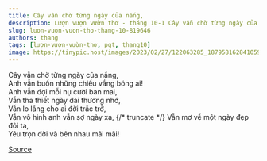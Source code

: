 ```yaml
---
title: Cây vẫn chờ từng ngày của nắng,
description: Lượn vượn vườn thơ - tháng 10-1 Cây vẫn chờ từng ngày của nắng, Anh vẫn buồn những chiều vắng bóng ai!
slug: luon-vuon-vuon-tho-thang-10-819646
authors: thang
tags: [lượn-vượn-vườn-thơ, pqt, thang10]
image: https://tinypic.host/images/2023/02/27/122063285_187958162841059_5267763348525919975_n.th.jpg
---
```


Cây vẫn chờ từng ngày của nắng,\
Anh vẫn buồn những chiều vắng bóng ai!\
Anh vẫn đợi mỗi nụ cười ban mai,\
Vẫn tha thiết ngày dài thương nhớ,\
Vẫn lo lắng cho ai đời trắc trở,\
Vẫn vô hình anh vẫn sợ ngày xa,
{/* truncate */}
Vẫn mơ về một ngày đẹp đôi ta,\
Yêu trọn đời và bên nhau mãi mãi!

[Source](https://www.facebook.com/ape.poem/posts/pfbid0L5qX1m6g5fvsvNKanCSYtAk7dP4PSLJs95EWZQ9M2rYTnyntgLgtZEuMVjsEf5GFl)
